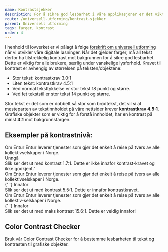 ```yaml
---
name: Kontrastsjekker
description: For å sikre god lesbarhet i våre applikasjoner er det viktig å opprettholde kontrastkrav for farger på nett.
route: /universell-utforming/kontrast-sjekker
parent: Universell utforming
tags: farger, kontrast
order: 4
---
```



<PageHeader />

I henhold til lovverket er vi pålagt å følge [forskrift om universell utforming](https://uu.difi.no/krav-og-regelverk/losningsforslag-web/kontrast) når vi utvikler våre digitale løsninger. Når det gjelder farger, må all tekst derfor ha tilstrekkelig kontrast mot bakgrunnen for å sikre god lesbarhet. Dette er viktig for alle brukere, særlig under vanskelige lysforhold.
Kravet til kontrast er avhengig av størrelsen på teksten/objektene:

- Stor tekst: kontrastkrav 3.0:1
- Liten tekst: kontrastkrav 4.5:1
- Ved normal teksttykkelse er stor tekst 18 punkt og større.
- Ved fet tekststil er stor tekst 14 punkt og større.

Stor tekst er det som er dobbelt så stor som brødtekst, det vil si at mesteparten av tekstinnholdet på våre nettsider krever **kontrastkrav 4.5:1**. Grafiske objekter som er viktig for å forstå innholdet, har en kontrast på minst **3:1** mot bakgrunnsfargen.

## Eksempler på kontrastnivå:

<GridContainer spacing="large">
  <GridItem small={4}>
    <div className="eds-contrast__practice eds-contrast__practice--dont">
      <Heading3 margin="bottom" style={{ color: colors.blues.blue60 }}>
        Om Entur
      </Heading3>
      <Paragraph style={{ color: colors.blues.blue60 }}>
        Entur leverer tjenester som gjør det enkelt å reise på tvers av alle
        kollektivselskaper i Norge.
      </Paragraph>
    </div>
    <div>
      <span className="eds-contrast__header">
        <ValidationErrorFilledIcon color={colors.validation.lava} />
        <span className="eds-contrast__header-text">Unngå</span>
      </span>
      <div>
        Slik ser det ut med kontrast 1.7:1. Dette er ikke innafor
        kontrast-kravet og ikke godkjent."
      </div>
    </div>
  </GridItem>
  <GridItem small={4}>
    <div className="eds-contrast__practice eds-contrast__practice--do">
      <Heading3 margin="bottom" style={{ color: colors.blues.blue40 }}>
        Om Entur
      </Heading3>
      <Paragraph style={{ color: colors.blues.blue40 }}>
        Entur leverer tjenester som gjør det enkelt å reise på tvers av alle
        kollektivselskaper i Norge.
      </Paragraph>
    </div>
    <div>
      <span className="eds-contrast__header">
        <ValidationSuccessFilledIcon color={colors.validation.mint} />{' '}
        <span className="eds-contrast__header-text">Innafor</span>
      </span>
      <div>
        Slik ser det ut med kontrast 5.5:1. Dette er innafor kontrastkravet.
      </div>
    </div>
  </GridItem>
  <GridItem small={4}>
    <div className="eds-contrast__practice eds-contrast__practice--do">
      <Heading3 margin="bottom">Om Entur</Heading3>
      <Paragraph>
        Entur leverer tjenester som gjør det enkelt å reise på tvers av alle
        kollektiv-selskaper i Norge.
      </Paragraph>
    </div>
    <div>
      <span className="eds-contrast__header">
        <ValidationSuccessFilledIcon color={colors.validation.mint} />{' '}
        <span className="eds-contrast__header-text">Innafor</span>
      </span>
      <div>
        Slik ser det ut med maks kontrast 15.6:1. Dette er veldig innafor!
      </div>
    </div>
  </GridItem>
</GridContainer>

## Color Contrast Checker

Bruk vår Color Contrast Checker for å bestemme lesbarheten til tekst og kontrasten til grafiske objekter.

<ContrastChecker />
